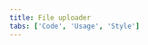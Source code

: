 ```yaml
---
title: File uploader
tabs: ['Code', 'Usage', 'Style']
---
```


<ComponentCode
    name="File uploader"
    component="file-uploader"
    variation="file-uploader"
    hasReactVersion
    hasVueVersion="fileuploader--default"
    codepen="MRyyyw"
    >
</ComponentCode>
<ComponentCode
    name="Upload states"
    component="file-uploader"
    variation="file-uploader--example-upload-states"
    hasReactVersion
    codepen="xeVVBW"
    >
</ComponentCode>
<ComponentDocs component="file-uploader" ></ComponentDocs>
